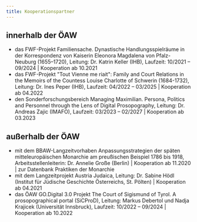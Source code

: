 ```yaml
---
title: Kooperationspartner
---
```

## innerhalb der ÖAW

* das FWF-Projekt Familiensache. Dynastische Handlungsspielräume in der Korrespondenz von Kaiserin Eleonora Magdalena von Pfalz-Neuburg (1655–1720), Leitung: Dr. Katrin Keller (IHB), Laufzeit: 10/2021 – 09/2024 | Kooperation ab 10.2021
* das FWF-Projekt "Tout Vienne me riait": Family and Court Relations in the Memoirs of the Countess Louise Charlotte of Schwerin (1684-1732), Leitung: Dr. Ines Peper (IHB), Laufzeit: 04/2022 – 03/2025 | Kooperation ab 04.2022
* den Sonderforschungsbereich Managing Maximilian. Persona, Politics and Personnel through the Lens of Digital Prosopography, Leitung: Dr. Andreas Zajic (IMAFO), Laufzeit: 03/2023 – 02/2027 | Kooperation ab 03.2023

## außerhalb der ÖAW

* mit dem BBAW-Langzeitvorhaben Anpassungsstrategien der späten mitteleuropäischen Monarchie am preußischen Beispiel 1786 bis 1918, Arbeitsstellenleiterin: Dr. Annelie Große (Berlin) | Kooperation ab 11.2020 | zur Datenbank Praktiken der Monarchie
* mit dem Langzeitprojekt Austria Judaica, Leitung: Dr. Sabine Hödl (Institut für Jüdische Geschichte Österreichs, St. Pölten) | Kooperation ab 04.2021
* das ÖAW GO.Digital 3.0 Projekt The Court of Sigismund of Tyrol. A prosopographical portal (SiCProD), Leitung: Markus Debertol und Nadja Krajicek (Universität Innsbruck), Laufzeit: 10/2022 – 09/2024 | Kooperation ab 10.2022
